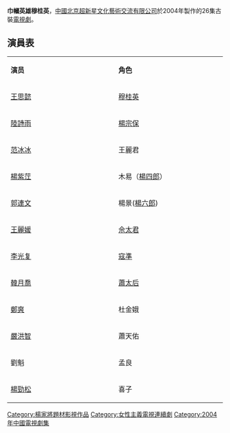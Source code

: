 {{prose|time=2011-12-11T05:10:35+00:00}}
{{unreferenced|time=2011-12-11T05:10:35+00:00}}
{{無綫劇集 
| 中文劇名= 巾幗英雄穆桂英
| 英文劇名= 
| 圖像= 
| 製作年份= 2004年
| 海外推出日期=
| 海外推出國家=
| 翡翠台首播日期=
| 翡翠台首播時間=
| 製作公司= [[北京超新星文化藝術交流有限公司|北京超新星文化藝術交流有限公司]] 
| 導演=范思和
| 監製=
| 編審=
| 製作統籌=
| 編劇=
| 集數= 26
| 劇種= 古裝
| 外景=
| 主演= [[王思懿|王思懿]]<br>[[陸詩雨|陸詩雨]]<br>[[范冰冰|范冰冰]]
| 主題曲= 《精忠報國》
| 作曲= [[阮昆申|阮昆申]]
| 填詞= [[黑木|黑木]]
| 主唱= [[韓磊|韓磊]]
| 插曲=
| 網頁=
| 備註=
}}
'''巾幗英雄穆桂英'''，[[中國|中國]][[北京超新星文化藝術交流有限公司|北京超新星文化藝術交流有限公司]]於2004年製作的26集古裝[[電視劇|電視劇]]。

==演員表==
{|class="wikitable" style="text-align:center" width=50%
|- style="background:#C6C9FF"
|style="width:10%"|'''演员'''||style="width:10%"|'''角色'''
|-
|[[王思懿|王思懿]]|| [[穆桂英|穆桂英]] 
|-
|[[陸詩雨|陸詩雨]]|| [[楊宗保|楊宗保]]
|-
|[[范冰冰|范冰冰]]|| 王麗君
|-
|[[楊紫茳|楊紫茳]]|| 木易（[[楊延輝|楊四郎]]） 　　
|-
|[[郭連文|郭連文]]|| 楊景([[楊六郎|楊六郎]]) 　　
|-
|[[王麗媛|王麗媛]]|| [[佘太君|佘太君]]
|-
|[[李光复|李光复]]|| [[寇準|寇準]]
|-
|[[韓月喬|韓月喬]]|| [[蕭太后|蕭太后]]
|-
|[[郑爽_(1966年)|鄭爽]]||杜金娥
|-
|[[嚴洪智|嚴洪智]]||蕭天佑
|-
|劉魁|| 孟良
|-
|[[楊勁松|楊勁松]]|| 喜子
|}

{{2004年中國大陸古裝/民初電視劇}}

{{DEFAULTSORT:Jīnguóyīngxióng Mù Guìyīng}}
[[Category:楊家將題材影視作品|Category:楊家將題材影視作品]]
[[Category:女性主義電視連續劇|Category:女性主義電視連續劇]]
[[Category:2004年中國電視劇集|Category:2004年中國電視劇集]]